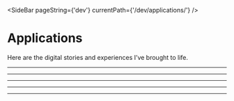 
<div className='dev-pageWrapper'>

  <SideBar pageString={'dev'} currentPath={'/dev/applications/'} />

<div className='dev-contentWrapper'>

<div className='dev-sectionHeader'>

# Applications

Here are the digital stories and experiences I’ve brought to life.

</div>

---
<div className='dev-applications'>

<VocalCodes />

---

<ChickPeach />

---

<WebColorGenerator />

---

<Shazamazon />

---

<AdVocation />

</div>

</div>

</div>
